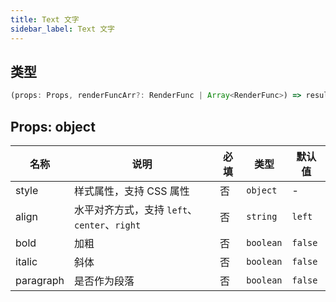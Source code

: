```yaml
---
title: Text 文字
sidebar_label: Text 文字
---
```


## 类型

```ts
(props: Props, renderFuncArr?: RenderFunc | Array<RenderFunc>) => result: RenderFunc
```

## Props: object

| 名称      | 说明                                         | 必填 | 类型      | 默认值  |
| --------- | -------------------------------------------- | ---- | --------- | ------- |
| style     | 样式属性，支持 CSS 属性                      | 否   | `object`  | -       |
| align     | 水平对齐方式，支持 `left`、`center`、`right` | 否   | `string`  | `left`  |
| bold      | 加粗                                         | 否   | `boolean` | `false` |
| italic    | 斜体                                         | 否   | `boolean` | `false` |
| paragraph | 是否作为段落                                 | 否   | `boolean` | `false` |
